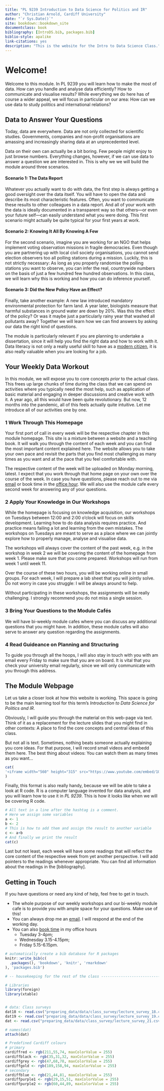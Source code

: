 ```yaml
--- 
title: "PL 9239 Introduction to Data Science for Politics and IR"
author: "Christian Arnold, Cardiff University"
date: "`r Sys.Date()`"
site: bookdown::bookdown_site
documentclass: book
bibliography: [IntroDS.bib, packages.bib]
biblio-style: apalike
link-citations: yes
description: "This is the website for the Intro to Data Science Class."
---
```





# Welcome! {-}
Welcome to this module. In PL 9239 you will learn how to make the most of data. How can you handle and analyse data efficiently? How to communicate and visualise results? While everything we do here has of course a wider appeal, we will focus in particular on our area: How can we use data to study politics and international relations?


## Data to Answer Your Questions {-}
<!-- Why are we doing this? -->

Today, data are everywhere. Data are not only collected for scientific studies. Governments, companies and non-profit organisations are amassing and increasingly sharing data at an unprecedented level. 

Data on their own can actually be a bit boring. Few people might enjoy to just browse numbers. Everything changes, however, if we can use data to answer a question we are interested in. This is why we we will build the module around three scenarios.

#### Scenario 1: The Data Report {-}
Whatever you actually want to do with data, the first step is always getting a good oversight over the data itself. You will have to open the data and describe its most characteristic features. Often, you want to communicate these results to other colleagues in a data report. And all of your work with the data is ideally documented in a transparent way so that others---or even your future self---can easily understand what you were doing. This first scenario might actually be quite typical for your first years at work. 

#### Scenario 2: Knowing It All By Knowing A Few {-}
For the second scenario, imagine you are working for an NGO that helps implement voting observation missions in fragile democracies. Even though you are partnering up with local civil society organisations, you cannot send election observers too all polling stations during a mission. Luckily, this is not strictly necessary: As long as you properly randomise the polling stations you want to observe, you can infer the real, countrywide numbers on the basis of just a few hundred few hundred observations. In this class, we will learn why this is working and how you can do inference yourself. 

#### Scenario 3: Did the New Policy Have an Effect? {-}
Finally, take another example: A new law introduced mandatory environmental protection for farm land. A year later, biologists measure that harmful substances in ground water are down by 20%. Was this the effect of the policy? Or was it maybe just a particularly rainy year that washed all pollutants away? Together we will learn how we can find answers by asking our data the right kind of questions.


The module is particularly relevant if you are planning to undertake a dissertation, since it will help you find the right data and how to work with it. Data literacy is not only a really useful skill to have as a [modern citizen](https://datajusticelab.org/), it is also really valuable when you are looking for a job.





## Your Weekly Data Workout{-}
<!-- How to use this material? -->
In this module, we will expose you to core concepts _prior_ to the actual class. This frees up large chunks of time during the class that we can spend on activities where you typically need the most help, such as application of basic material and engaging in deeper discussions and creative work with it. A year ago, all this would have been quite revolutionary. But now, 12 months into the pandemic, all of this feels actually quite intuitive. Let me introduce all of our activities one by one.


### 1 Work Through This Homepage {-}

Your first port of call in every week will be the respective chapter in this module homepage. This site is a mixture between a website and a teaching book. It will walk you through the content of each week and you can find the most important content explained here. The website allows you to take your own pace and revisit the parts that you find most challenging as many times as you want and at the pace that you feel comfortable with.

The respective content of the week will be uploaded on Monday morning, latest. I expect that you work through that home page on your own over the course of the week. In case you have questions, please reach out to me via [email](mailto:arnoldc6@cardiff.ac.uk) or book time in the [office hour](https://tinyurl.com/yayvd5no). We will also use the module cafe every second week for answering any of your questions.



### 2 Apply Your Knowledge in Our Workshops {-}

While the homepage is focusing on knowledge acquisition, our workshops on Tuesdays between 12:00 and 2:00 o'clock will focus on skills development. Learning how to do data analysis requires practice. And practice means failing a lot and learning from the own mistakes. The workshops on Tuesdays are meant to serve as a place where we can jointly explore how to properly manage, analyse and visualise data.

The workshops will always cover the content of the past week, e.g. in the workshop in week 2 we will be covering the content of the homepage from week 1. Please make sure that you come prepared. Workshops will run from week 1 until week 11. 

Over the course of these two hours, you will be working online in small groups. For each week, I will prepare a lab sheet that you will jointly solve. Do not worry in case you struggle: I will be always around to help.

Without participating in these workshops, the assignments will be really challenging. I strongly recommend you do not miss a single session.



### 3 Bring Your Questions to the Module Cafés {-}

We will have bi-weekly module cafes where you can discuss any additional questions that you might have. In addition, these module cafes will also serve to answer any question regarding the assignments.

### 4 Read Guideance on Planning and Structuring {-}
To guide you through all the hoops, I will also stay in touch with you with am email every Friday to make sure that you are on board. It is vital that you check your university email regularly, since we will only communicate with you through this address. 


## The Module Webpage {-}
<!-- What is this page for? -->
Let us take a closer look at how this website is working. This space is going to be the main learning tool for this term's *Introduction to Data Science for Politics and IR*. 

Obviously, I will guide you through the material on this web-page via text. Think of it as a replacement for the lecture slides that you might find in other contexts: A place to find the core concepts and central ideas of this class. 

But not all is text. Sometimes, nothing beats someone actually explaining you core ideas. For that purpose, I will record small videos and embedd them here. The best thing about videos: You can watch them as many times as you want...


```r
cat(
'<iframe width="560" height="315" src="https://www.youtube.com/embed/1QJ6P8Yxil4" frameborder="0" allow="accelerometer; autoplay; clipboard-write; encrypted-media; gyroscope; picture-in-picture" allowfullscreen></iframe>'
)
```

Finally, this format is also really handy, because we will be able to take a look at R code. R is a computer language invented for data analysis, and you will learn how to use it in *PL 9239*. This is how it looks like when we will be covering R code.
```r
# All text in a line after the hashtag is a comment.
# Here we assign some variables
a <- 1 
b <- 2
# This is how to add them and assign the result to another variable
c <- a+b
# And finally we print the result
cat(c)
```




Last but not least, each week will have some readings that will reflect the core content of the respective week from yet another perspective. I will add pointers to the readings whenever appropriate. You can find all information about the readings in the [bibliography].


## Getting in Touch {-}
If you have questions or need any kind of help, feel free to get in touch.

* The whole purpose of our weekly workshops and our bi-weekly module cafe is to provide you with ample space for your questions. Make use of this!
* You can always drop me an [email](mailto:arnoldc6@cardiff.ac.uk). I will respond at the end of the working day. 
* You can also [book time](https://tinyurl.com/yayvd5no) in my office hours 
  * Tuesday 3-4pm;
  * Wednesday 3.15-4.15pm;
  * Friday 5.15-6.15pm.



<!-- To compile this example to PDF, you need XeLaTeX. You are recommended to install TinyTeX (which includes XeLaTeX): <https://yihui.org/tinytex/>. -->

```r
# automatically create a bib database for R packages
knitr::write_bib(c(
  .packages(), 'bookdown', 'knitr', 'rmarkdown'
), 'packages.bib')
```


```r
# -- housekeeping for the rest of the class ------------------------------------ 

# Libraries
library(foreign)
library(xtable)


# data: Class surveys
dat18 <- read.csv("preparing_data/data/class_survey/lecture_survey_18.csv")
dat19 <- read.csv("preparing_data/data/class_survey/lecture_survey_19.csv")
dat <- read.csv("preparing_data/data/class_survey/lecture_survey_21.csv")

# names(dat)
attach(dat)

# Predefined Cardiff colours
# primary
cardiffred <- rgb(211,55,74, maxColorValue = 255)
cardiffblack <- rgb(35,31,32, maxColorValue = 255)
cardiffgrey <- rgb(47,68,78, maxColorValue = 255)
cardiffgold <- rgb(189,158,94, maxColorValue = 255)
# secondary 
cardiffblue <- rgb(21,44,81, maxColorValue = 255)
cardiffpurple1 <- rgb(29,15,51, maxColorValue = 255)
cardiffpurple2 <- rgb(60,44,89, maxColorValue = 255)

```





